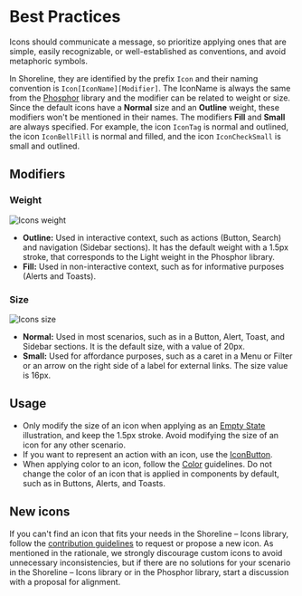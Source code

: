 # Best Practices

Icons should communicate a message, so prioritize applying ones that are simple, easily recognizable, or well-established as conventions, and avoid metaphoric symbols.

In Shoreline, they are identified by the prefix `Icon` and their naming convention is `Icon[IconName][Modifier]`. The IconName is always the same from the [Phosphor](https://phosphoricons.com/) library and the modifier can be related to weight or size. Since the default icons have a **Normal** size and an **Outline** weight, these modifiers won't be mentioned in their names. The modifiers **Fill** and **Small** are always specified. For example, the icon `IconTag` is normal and outlined, the icon `IconBellFill` is normal and filled, and the icon `IconCheckSmall` is small and outlined.

## Modifiers

### Weight

![Icons weight](public/assets/icons-weight.webp)

- **Outline:** Used in interactive context, such as actions (Button, Search) and navigation (Sidebar sections). It has the default weight with a 1.5px stroke, that corresponds to the Light weight in the Phosphor library.
- **Fill:** Used in non-interactive context, such as for informative purposes (Alerts and Toasts).

### Size

![Icons size](public/assets/icons-size.webp)

- **Normal:** Used in most scenarios, such as in a Button, Alert, Toast, and Sidebar sections. It is the default size, with a value of 20px.
- **Small:** Used for affordance purposes, such as a caret in a Menu or Filter or an arrow on the right side of a label for external links. The size value is 16px.

## Usage

- Only modify the size of an icon when applying as an [Empty State](https://shoreline.vtex.com/components/empty-state) illustration, and keep the 1.5px stroke. Avoid modifying the size of an icon for any other scenario.
- If you want to represent an action with an icon, use the [IconButton](https://shoreline.vtex.com/components/icon-button).
- When applying color to an icon, follow the [Color](https://shoreline.vtex.com/foundations/color) guidelines. Do not change the color of an icon that is applied in components by default, such as in Buttons, Alerts, and Toasts.

## New icons

If you can't find an icon that fits your needs in the Shoreline – Icons library, follow the [contribution guidelines](https://shoreline.vtex.com/guides/processes) to request or propose a new icon. As mentioned in the rationale, we strongly discourage custom icons to avoid unnecessary inconsistencies, but if there are no solutions for your scenario in the Shoreline – Icons library or in the Phosphor library, start a discussion with a proposal for alignment.